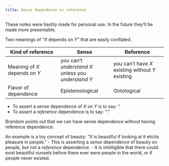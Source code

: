 ```yaml
---
title: Sense dependence vs reference
---
```

:::{.callout-warning}
These notes were hastily made for personal use. In the future they'll be made more presentable.
:::

Two meanings of "$X$ depends on $Y$" that are easily conflated.

| Kind of reference      | Sense | Reference |
| ----------- | ----------- |-----------|
| Meaning of $X$ depends on $Y$      | you can't *understand* $X$ unless you *understand* $Y$       | you can't have $X$ existing without $Y$ existing |
| Flavor of dependence   | Epistemological        | Ontological |

- To assert a *sense* dependence of $X$ on $Y$ is to say: ".
- To assert a *reference* dependence is to say: "."

Brandom points out that we can have sense dependence without having reference dependence.

An example is a toy concept of beauty: "$X$ is beautiful if looking at it elicits pleasure in people."
 - This is asserting a *sense* dependence of beauty on people, but not a *reference* dependence.
 - It is intelligible that there could exist beautiful sunsets before there ever were people in the world, or if people never existed.